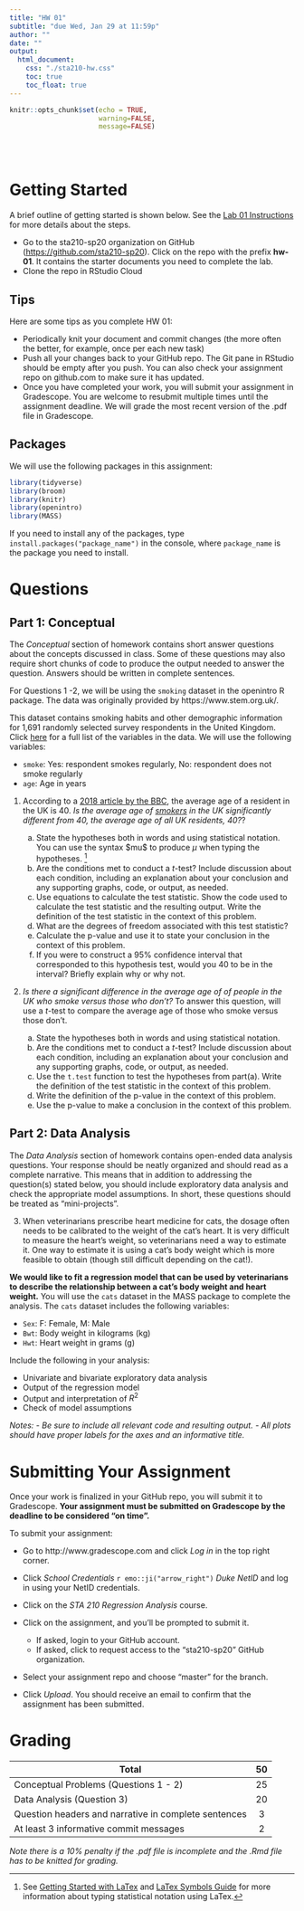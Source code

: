 ```yaml
---
title: "HW 01"
subtitle: "due Wed, Jan 29 at 11:59p"
author: ""
date: ""
output: 
  html_document:
    css: "./sta210-hw.css"
    toc: true
    toc_float: true
---
```


```r
knitr::opts_chunk$set(echo = TRUE,
                      warning=FALSE,
                      message=FALSE)
```
<br><br>

# Getting Started

A brief outline of getting started is shown below. See the [Lab 01 Instructions](https://www2.stat.duke.edu/courses/Spring20/sta210.001/labs/lab-01-review-r.html) for more details about the steps. 

- Go to the sta210-sp20 organization on GitHub ([https://github.com/sta210-sp20](https://github.com/sta210-sp20)). Click on the repo with the prefix **hw-01**. It contains the starter documents you need to complete the lab.
- Clone the repo in RStudio Cloud

## Tips

Here are some tips as you complete HW 01:

- Periodically knit your document and commit changes (the more often the better, for example, once per each new task)
- Push all your changes back to your GitHub repo. The Git pane in RStudio should be empty after you push. You can also check your assignment repo on github.com to make sure it has updated.
- Once you have completed your work, you will submit your assignment in Gradescope. You are welcome to resubmit multiple times until the assignment deadline. We will grade the most recent version of the .pdf file in Gradescope.

## Packages 

We will use the following packages in this assignment: 

```r
library(tidyverse)
library(broom)
library(knitr)
library(openintro)
library(MASS)
```

If you need to install any of the packages, type `install.packages("package_name")` in the console, where `package_name` is the package you need to install. 

# Questions

## Part 1: Conceptual

The *Conceptual* section of homework contains short answer questions about the concepts discussed in class. Some of these questions may also require short chunks of code to produce the output needed to answer the question. Answers should be written in complete sentences.

For Questions 1 -2, we will be using the `smoking` dataset in the openintro R package. The data was originally provided by https://www.stem.org.uk/. 

This dataset contains smoking habits and other demographic information for 1,691 randomly selected survey respondents in the United Kingdom. Click [here](https://www.openintro.org/data/index.php?data=smoking) for a full list of the variables in the data. We will use the following variables: 


- `smoke`: Yes: respondent smokes regularly, No: respondent does not smoke regularly 
- `age`:  Age in years 


1. According to a [2018 article by the BBC](https://www.bbc.com/news/uk-43316697), the average age of a resident in the UK is 40. *Is the average age of <u>smokers</u> in the UK significantly different from 40, the average age of all UK residents, 40?*?

    a. State the hypotheses both in words and using statistical notation.  You can use the syntax \$mu\$ to produce $\mu$ when typing the hypotheses. ^[See [Getting Started with LaTex](https://artofproblemsolving.com/wiki/index.php/LaTeX:LaTeX_on_AoPS#Getting_Started_with_LaTeX) and [LaTex Symbols Guide](https://artofproblemsolving.com/wiki/index.php/LaTeX:Symbols#Greek_Letters) for more information about typing statistical notation using LaTex.]
    b. Are the conditions met to conduct a *t*-test? Include discussion about each condition, including an explanation about your conclusion and any supporting graphs, code, or output, as needed.
    c. Use equations to calculate the test statistic. Show the code used to calculate the test statistic and the resulting output. Write the definition of the test statistic in the context of this problem. 
    d. What are the degrees of freedom associated with this test statistic?
    e. Calculate the p-value and use it to state your conclusion in the context of this problem. 
    f. If you were to construct a 95% confidence interval that corresponded to this hypothesis test, would you 40 to be in the interval? Briefly explain why or why not.


2. *Is there a significant difference in the average age of of people in the UK who smoke versus those who don't?* To answer this question, will use a *t*-test to compare the average age of those who smoke versus those don't. 

    a. State the hypotheses both in words and using statistical notation.
    b. Are the conditions met to conduct a *t*-test? Include discussion about each condition, including an explanation about your conclusion and any supporting graphs, code, or output, as needed.
    c. Use the `t.test` function to test the hypotheses from part(a). Write the definition of the test statistic in the context of this problem. 
    d. Write the definition of the p-value in the context of this problem.
    e. Use the p-value to make a conclusion in the context of this problem. 


## Part 2: Data Analysis

The *Data Analysis* section of homework contains open-ended data analysis questions. Your response should be neatly organized and should read as a complete narrative. This means that in addition to addressing the question(s) stated below, you should include exploratory data analysis and check the appropriate model assumptions. In short, these questions should be treated as "mini-projects".

3. When veterinarians prescribe heart medicine for cats, the dosage often needs to be calibrated to the weight of the cat's heart. It is very difficult to measure the heart's weight, so veterinarians need a way to estimate it. One way to estimate it is using a cat's body weight which is more feasible to obtain (though still difficult depending on the cat!).

**We would like to fit a regression model that can be used by veterinarians to describe the relationship between a cat's body weight and heart weight.** You will use the `cats` dataset in the MASS package to complete the analysis. The `cats` dataset includes the following variables: 

- `Sex`: F: Female, M: Male
- `Bwt`: Body weight in kilograms (kg) 
- `Hwt`: Heart weight in grams (g) 

Include the following in your analysis: 

- Univariate and bivariate exploratory data analysis
- Output of the regression model 
- Output and interpretation of $R^2$
- Check of model assumptions 
  
*Notes:* 
*- Be sure to include all relevant code and resulting output.*
*- All plots should have proper labels for the axes and an informative title.* 

# Submitting Your Assignment

Once your work is finalized in your GitHub repo, you will submit it to Gradescope. **Your assignment must be submitted on Gradescope by the deadline to be considered "on time".**

To submit your assignment: 

- Go to http://www.gradescope.com and click *Log in* in the top right corner. 

- Click *School Credentials* `r emo::ji("arrow_right")` *Duke NetID* and log in using your NetID credentials.

- Click on the *STA 210 Regression Analysis* course. 

- Click on the assignment, and you'll be prompted to submit it.
    - If asked, login to your GitHub account.
    - If asked, click to request access to the "sta210-sp20" GitHub organization. 
  
- Select your assignment repo and choose "master" for the branch. 

- Click *Upload*. You should receive an email to confirm that the assignment has been submitted.


# Grading

| **Total** | **50** |
|-------------------------------------------------------------|:--:|
| Conceptual Problems (Questions 1 - 2) | 25 |
| Data Analysis (Question 3) | 20 |
| Question headers and narrative in complete sentences| 3 	|
| At least 3 informative commit messages 	| 2 	|


*Note there is a 10% penalty if the .pdf file is incomplete and the .Rmd file has to be knitted for grading.*

